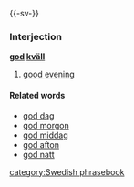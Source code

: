 {{-sv-}}
===Interjection===
'''[[god#Swedish|god]] [[kväll#Swedish|kväll]]'''

#[[good evening]]

====Related words====
*[[god dag]]
*[[god morgon]]
*[[god middag]]
*[[god afton]]
*[[god natt]]

[[category:Swedish phrasebook]]
